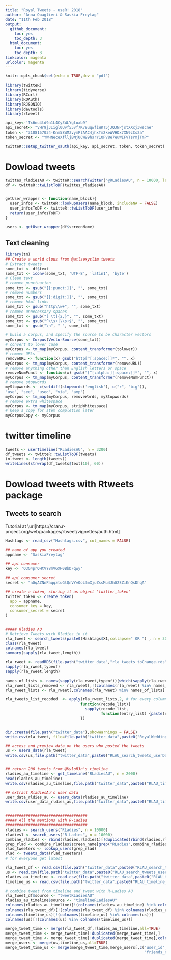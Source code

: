 ```yaml
---
title: "Royal Tweets - useR! 2018"
author: "Anna Quaglieri & Saskia Freytag"
date: "11th Feb 2018"
output:
  github_document:
    toc: yes
    toc_depth: 3
  html_document:
    toc: yes
    toc_depth: 3
linkcolor: magenta
urlcolor: magenta
---
```



```r
knitr::opts_chunk$set(echo = TRUE,dev = "pdf")
```

```r
library(twitteR)
library(tidyverse)
library(RCurl)
library(ROAuth)
library(RJSONIO)
library(devtools)
library(rtweet)

```


```r
api_key<-'Tx6nu4td9a1L4Cy3WLYgtoxb9'
api_secret<- "VHr9jJIigl0Uvf55vf7K79uqwfiWKT5jJQJNPjstXXcj3wecne"
token <- "3108157034-Knm58WMZvymPlAAC4jhxTm2keWVHDx7XN9zCs2a"
token_secret <- "YWHNeceXflljBNjUCW99hsrY1OPV8e7euWIFVTsrmjTmP"

twitteR::setup_twitter_oauth(api_key, api_secret, token, token_secret)
```


# Dowload tweets

```r
twittes_rladiesAU <- twitteR::searchTwitter("@RLadiesAU", n = 10000, lang= "en", since= "2016-10-01")
df <- twitteR::twListToDF(twittes_rladiesAU)


getUser_wrapper <- function(name_block){
  user_infos <- twitteR::lookupUsers(name_block, includeNA = FALSE)
  user_infosToDF <- twitteR::twListToDF(user_infos)
  return(user_infosToDF)
}

users <- getUser_wrapper(df$screenName)
```

## Text cleaning

```r
library(tm)
## Create a world clous from @atlsexyslim tweets
# Extract tweets 
some_txt <- df$text
some_txt <- iconv(some_txt, 'UTF-8', 'latin1', 'byte')
# Clean text
# remove punctuation
some_txt <- gsub("[[:punct:]]", "", some_txt)
# remove numbers
some_txt <- gsub("[[:digit:]]", "", some_txt)
# remove html links
some_txt <- gsub("http\\w+", "", some_txt)
# remove unnecessary spaces
some_txt <- gsub("[ \t]{2,}", "", some_txt)
some_txt <- gsub("^\\s+|\\s+$", "", some_txt)
some_txt <- gsub("\n", " ", some_txt)

# build a corpus, and specify the source to be character vectors
myCorpus <- Corpus(VectorSource(some_txt))
# convert to lower case
myCorpus <- tm_map(myCorpus, content_transformer(tolower))
# remove URLs
removeURL <- function(x) gsub("http[^[:space:]]*", "", x)
myCorpus <- tm_map(myCorpus, content_transformer(removeURL))
# remove anything other than English letters or space
removeNumPunct <- function(x) gsub("[^[:alpha:][:space:]]*", "", x)
myCorpus <- tm_map(myCorpus, content_transformer(removeNumPunct))
# remove stopwords
myStopwords <- c(setdiff(stopwords('english'), c("r", "big")),
"use", "see", "used", "via", "amp")
myCorpus <- tm_map(myCorpus, removeWords, myStopwords)
# remove extra whitespace
myCorpus <- tm_map(myCorpus, stripWhitespace)
# keep a copy for stem completion later
myCorpusCopy <- myCorpus
```

# twitter timeline

```r
tweets <- userTimeline("RLadiesAU", n = 3200)
df_tweets <- twitteR::twListToDF(tweets)
(n.tweet <- length(tweets))
writeLines(strwrap(df_tweets$text[10], 60))
```

# Dowload tweets with Rtweets package

## Tweets to search

Tutorial at \url[https://cran.r-project.org/web/packages/rtweet/vignettes/auth.html]

```r
Hashtags <- read_csv("Hashtags.csv", col_names = FALSE)
```


```r
## name of app you created
appname <- "SaskiaFreytag"

## api consumer
key <- 'O3G4prQHtVY8mV6XH0BbDFqwy'

## api comsumer secret 
secret <- "nGqAZNnPaqqztuGlQnVYvOoLfmXjuZssMu4JhG2SZiKnQsDhqA"

## create a token, storing it as object 'twitter_token'
twitter_token <- create_token(
  app = appname,
  consumer_key = key,
  consumer_secret = secret
)


##### Rladies AU
# Retrieve Tweets with Rladies in it
rla_tweet <- search_tweets(paste0(Hashtags$X1,collapse=" OR ") , n = 3000, token = twitter_token, lang='en')
class(rla_tweet)
colnames(rla_tweet)
summary(sapply(rla_tweet,length))

rla_rweet <- readRDS(file.path("twitter_data","rla_tweets_toChange.rds"))
sapply(rla_rweet,typeof)
sapply(rla_rweet,length)

names_of_lists <- names(sapply(rla_rweet,typeof))[which(sapply(rla_rweet,typeof) %in% "list")]
rla_rweet_lists_removed <- rla_rweet[,!(colnames(rla_rweet) %in% names_of_lists)]
rla_rweet_lists <- rla_rweet[,colnames(rla_rweet) %in% names_of_lists]

rla_tweets_list_recoded  <- apply(rla_rweet_lists,2, # for every column list
                                 function(recode_list){
                                   sapply(recode_list,
                                          function(entry_list) {paste(entry_list,collapse=",")})
                                 })


dir.create(file.path("twitter_data"),showWarnings = FALSE)
write.csv(rla_tweet, file=file.path("twitter_data",paste0("RoyalWedding_search_tweets_",Sys.Date(),".csv")),row.names = FALSE)

## access and preview data on the users who posted the tweets
us <- users_data(rla_tweet) 
write.csv(us,file.path("twitter_data",paste0("RLAU_search_tweets_userData_",Sys.Date(),".csv")),row.names = FALSE)


## return 200 tweets from @KyloR3n's timeline
rladies_au_timeline <- get_timeline("RLadiesAU", n = 2000)
head(rladies_au_timeline)
write.csv(rladies_au_timeline,file.path("twitter_data",paste0("RLAU_timeline_",Sys.Date(),".csv")),row.names = FALSE)

## extract RladiesAu's user data
user_data_rldies_au <- users_data(rladies_au_timeline)
write.csv(user_data_rldies_au,file.path("twitter_data",paste0("RLAU_timeline_userData_",Sys.Date(),".csv")),row.names = FALSE)


####################################
##### All the mentions with R-Ladies
####################################
rladies <- search_users("RLadies", n = 10000)
rladies1 <- search_users("R-Ladies", n = 10000)
combine_rladies <- rbind(rladies,rladies1)[!duplicated(rbind(rladies,rladies1)),]
grep_rlad <- combine_rladies$screen_name[grep("RLadies",combine_rladies$screen_name)]
rlad_tweeters <- lookup_users(grep_rlad)
rlad <- tweets_data(rlad_tweeters)
# for everyone get latest 
```

```r
rla_tweet_df <- read.csv(file.path("twitter_data",paste0("RLAU_search_tweets_","2017-11-03",".csv")))
us <- read.csv(file.path("twitter_data",paste0("RLAU_search_tweets_userData_","2017-11-03",".csv")))
rladies_au_timeline <- read.csv(file.path("twitter_data",paste0("RLAU_timeline_","2017-11-03",".csv")))
timeline_us <- read.csv(file.path("twitter_data",paste0("RLAU_timeline_userData_","2017-11-03",".csv")))

# combine tweet from timeline and tweet with R-Ladies AU
rla_tweet_df$source <- "tweetRLadiesAU"
rladies_au_timeline$source <- "timelineRLadiesAU"
colnames(rladies_au_timeline)[!(colnames(rladies_au_timeline) %in% colnames(rla_tweet_df))]
colnames(rla_tweet_df)[!(colnames(rla_tweet_df) %in% colnames(rladies_au_timeline))]
colnames(timeline_us)[!(colnames(timeline_us) %in% colnames(us))]
colnames(us)[!(colnames(us) %in% colnames(timeline_us))]

merge_tweet_time <- merge(rla_tweet_df,rladies_au_timeline,all=TRUE)
merge_tweet_time <- merge_tweet_time[!duplicated(merge_tweet_time),]
merge_tweet_time <- merge_tweet_time[!duplicated(merge_tweet_time[,colnames(merge_tweet_time) != "source"]),]
merge_users <- merge(us,timeline_us,all=TRUE)
merge_tweet_time_us <- merge(merge_tweet_time,merge_users[,c("user_id","name","screen_name","location","description","followers_count",
                                                             "friends_count","listed_count","created_at","time_zone")],all.x=TRUE)

```
